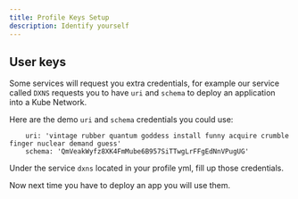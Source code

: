 ```yaml
---
title: Profile Keys Setup
description: Identify yourself
---
```


## User keys

Some services will request you extra credentials, for example our service called `DXNS` requests you to have 
`uri` and `schema` to deploy an application into a Kube Network.

Here are the demo `uri` and `schema` credentials you could use:

```
    uri: 'vintage rubber quantum goddess install funny acquire crumble finger nuclear demand guess'
    schema: 'QmVeakWyfz8XK4FmMube6B957SiTTwgLrFFgEdNnVPugUG'
```
Under the service `dxns` located in your profile yml, fill up those credentials.

Now next time you have to deploy an app you will use them.
